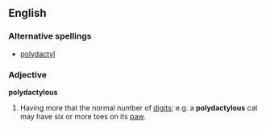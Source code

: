 ==English==

===Alternative spellings===
* [[polydactyl]]

===Adjective===
'''polydactylous'''
# Having more that the normal number of [[digit]]s; e.g. a '''polydactylous''' cat may have six or more toes on its [[paw]].